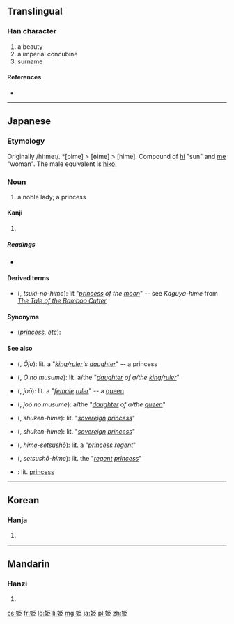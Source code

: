 ==Translingual==
===Han character===
{{Han char|rn=38|rad=女|as=06|sn=9|four=|canj=女尸中中 (VSLL), X女尸中中 (XVSLL)|ids=⿰[[女]][[臣]]}}

# a beauty
# a imperial concubine
# surname

====References====
* {{Han ref|kx=0260.220|dkj=06229|dj=0526.210|hdz=21043.040|uh=59EB|ud=23019}}

----

==Japanese==
{{ja-see-also|姫-}}

===Etymology===
Originally /hi<small>1</small>me<small>1</small>/. *[pime] > [ɸime] > [hime]. Compound of [[日|hi]] "sun" and [[女|me]] "woman". The male equivalent is [[彦|hiko]].

===Noun===
{{wikipedia|Hime}}
{{ja-noun|k|hira=ひめ|rom=hime}}

# a noble lady; a princess

====Kanji====
{{ja-kanji|grade=c|rs=女06}}

# {{defn|lang=ja|sort=女06}}

=====Readings=====
* {{ja-readings|on={{l|ja|き}} (ki)|kun={{l|ja|ひめ}} (hime)}}

==== Derived terms ====
* {{l|ja|月の姫}} ({{l|ja|つきのひめ}}, ''tsuki-no-hime''): lit "''[[princess]] of the [[moon]]''" -- see ''Kaguya-hime'' from ''[[w:The Tale of the Bamboo Cutter|The Tale of the Bamboo Cutter]]''

==== Synonyms ====
* (''[[princess]], etc''): {{l|ja|姬}}

==== See also ====
* {{l|ja|王女}} ({{l|ja|おうじょ}}, ''Ōjo''): lit. a "''[[king]]/[[ruler]]'s [[daughter]]''" -- a princess
* {{l|ja|王の娘}} ({{l|ja|おうのむすめ}}, ''Ō no musume''): lit. a/the "''[[daughter]] of a/the [[king]]/[[ruler]]''"
* {{l|ja|女王}} ({{l|ja|じょおう}}, ''joō''): lit. a "''[[female]] [[ruler]]''" -- a [[queen]]
* {{l|ja|女王の娘}} ({{l|ja|じょおうのむすめ}}, ''joō no musume''): a/the "''[[daughter]] of a/the [[queen]]''"
* {{l|ja|主権姫}} ({{l|ja|しゅけんひめ}}, ''shuken-hime''): lit. "''[[sovereign]] [[princess]]''"
* {{l|ja|主權姫}} ({{l|ja|しゅけんひめ}}, ''shuken-hime''): lit. "''[[sovereign]] [[princess]]''"
* {{l|ja|姫摂政}} ({{l|ja|ひめせつしょう}}, ''hime-setsushō''): lit. a "''[[princess]] [[regent]]''"
* {{l|ja|摂政姫}} ({{l|ja|せつしょうひめ}}, ''setsushō-hime''): lit. the "''[[regent]] [[princess]]''"
* {{l|ja|プリンセス}}: lit. [[princess]]

----

==Korean==

===Hanja===
{{ko-hanja|hangeul=희|rv=hui|mr=hŭi}}

# {{defn|lang=ko|sort=女06}}

----

==Mandarin==

===Hanzi===
{{cmn-hanzi|pin=[[jī]] ([[ji1]])|wg=chi<sup>1</sup>}}

# {{defn|lang=cmn|sort=女06}}

[[cs:姫]]
[[fr:姫]]
[[lo:姫]]
[[li:姫]]
[[mg:姫]]
[[ja:姫]]
[[pl:姫]]
[[zh:姫]]